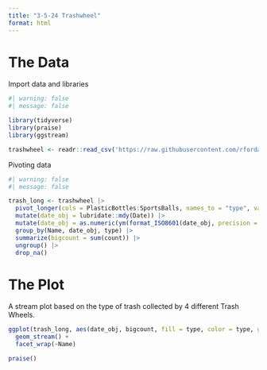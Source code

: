 ```yaml
---
title: "3-5-24 Trashwheel"
format: html
---
```


# The Data

Import data and libraries
```r
#| warning: false
#| message: false

library(tidyverse)
library(praise)
library(ggstream)

trashwheel <- readr::read_csv('https://raw.githubusercontent.com/rfordatascience/tidytuesday/master/data/2024/2024-03-05/trashwheel.csv')
```

Pivoting data
```r
#| warning: false
#| message: false

trash_long <- trashwheel |>
  pivot_longer(cols = PlasticBottles:SportsBalls, names_to = "type", values_to = "count") |>
  mutate(date_obj = lubridate::mdy(Date)) |>
  mutate(date_obj = as.numeric(ym(format_ISO8601(date_obj, precision = "ym")))) |>
  group_by(Name, date_obj, type) |>
  summarize(bigcount = sum(count)) |>
  ungroup() |>
  drop_na()
```
# The Plot
A stream plot based on the type of trash collected by 4 different Trash Wheels. 
```r
ggplot(trash_long, aes(date_obj, bigcount, fill = type, color = type, group = type)) +
  geom_stream() +
  facet_wrap(~Name)

```


```r
praise()
```
